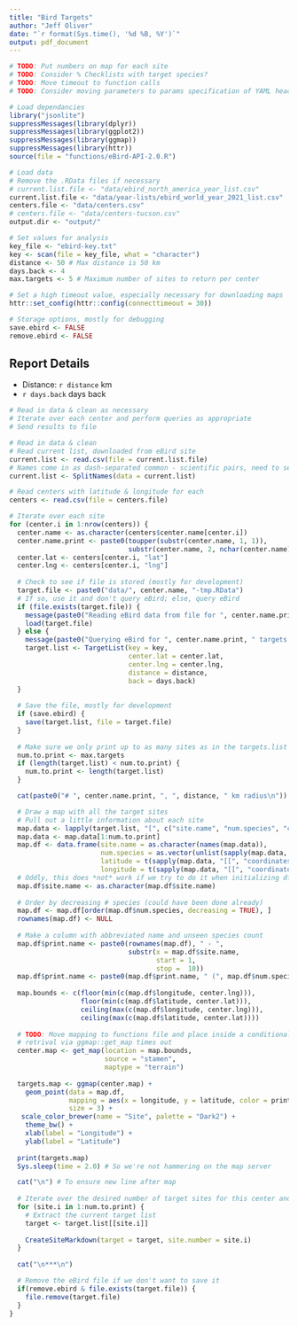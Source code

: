 ```yaml
---
title: "Bird Targets"
author: "Jeff Oliver"
date: "`r format(Sys.time(), '%d %B, %Y')`"
output: pdf_document
---
```


```r
# TODO: Put numbers on map for each site
# TODO: Consider % Checklists with target species?
# TODO: Move timeout to function calls
# TODO: Consider moving parameters to params specification of YAML header

# Load dependancies
library("jsonlite")
suppressMessages(library(dplyr))
suppressMessages(library(ggplot2))
suppressMessages(library(ggmap))
suppressMessages(library(httr))
source(file = "functions/eBird-API-2.0.R")

# Load data
# Remove the .RData files if necessary
# current.list.file <- "data/ebird_north_america_year_list.csv"
current.list.file <- "data/year-lists/ebird_world_year_2021_list.csv"
centers.file <- "data/centers.csv"
# centers.file <- "data/centers-tucson.csv"
output.dir <- "output/"

# Set values for analysis
key_file <- "ebird-key.txt"
key <- scan(file = key_file, what = "character")
distance <- 50 # Max distance is 50 km
days.back <- 4
max.targets <- 5 # Maximum number of sites to return per center

# Set a high timeout value, especially necessary for downloading maps
httr::set_config(httr::config(connecttimeout = 30))

# Storage options, mostly for debugging
save.ebird <- FALSE
remove.ebird <- FALSE
```

## Report Details

+ Distance: `r distance` km
+ `r days.back` days back

```r
# Read in data & clean as necessary
# Iterate over each center and perform queries as appropriate
# Send results to file

# Read in data & clean
# Read current list, downloaded from eBird site
current.list <- read.csv(file = current.list.file)
# Names come in as dash-separated common - scientific pairs, need to separate
current.list <- SplitNames(data = current.list)

# Read centers with latitude & longitude for each
centers <- read.csv(file = centers.file)

# Iterate over each site
for (center.i in 1:nrow(centers)) {
  center.name <- as.character(centers$center.name[center.i])
  center.name.print <- paste0(toupper(substr(center.name, 1, 1)), 
                              substr(center.name, 2, nchar(center.name)))
  center.lat <- centers[center.i, "lat"]
  center.lng <- centers[center.i, "lng"]
  
  # Check to see if file is stored (mostly for development)
  target.file <- paste0("data/", center.name, "-tmp.RData")
  # If so, use it and don't query eBird; else, query eBird
  if (file.exists(target.file)) {
    message(paste0("Reading eBird data from file for ", center.name.print))
    load(target.file)
  } else {
    message(paste0("Querying eBird for ", center.name.print, " targets."))
    target.list <- TargetList(key = key,
                              center.lat = center.lat,
                              center.lng = center.lng,
                              distance = distance,
                              back = days.back)
  }
  
  # Save the file, mostly for development
  if (save.ebird) {
    save(target.list, file = target.file)
  }
  
  # Make sure we only print up to as many sites as in the targets.list
  num.to.print <- max.targets
  if (length(target.list) < num.to.print) {
    num.to.print <- length(target.list)
  }

  cat(paste0("# ", center.name.print, ", ", distance, " km radius\n"))

  # Draw a map with all the target sites
  # Pull out a little information about each site
  map.data <- lapply(target.list, "[", c("site.name", "num.species", "coordinates"))
  map.data <- map.data[1:num.to.print]
  map.df <- data.frame(site.name = as.character(names(map.data)),
                       num.species = as.vector(unlist(sapply(map.data, "[", "num.species"))),
                       latitude = t(sapply(map.data, "[[", "coordinates"))[, "lat"],
                       longitude = t(sapply(map.data, "[[", "coordinates"))[, "lng"])
  # Oddly, this does *not* work if we try to do it when initializing df...
  map.df$site.name <- as.character(map.df$site.name)
  
  # Order by decreasing # species (could have been done already)
  map.df <- map.df[order(map.df$num.species, decreasing = TRUE), ]
  rownames(map.df) <- NULL
  
  # Make a column with abbreviated name and unseen species count
  map.df$print.name <- paste0(rownames(map.df), " - ", 
                              substr(x = map.df$site.name,
                                     start = 1,
                                     stop =  10))
  map.df$print.name <- paste0(map.df$print.name, " (", map.df$num.species, ")")
  
  map.bounds <- c(floor(min(c(map.df$longitude, center.lng))),
                  floor(min(c(map.df$latitude, center.lat))),
                  ceiling(max(c(map.df$longitude, center.lng))),
                  ceiling(max(c(map.df$latitude, center.lat))))
  
  # TODO: Move mapping to functions file and place inside a conditional in case
  # retrival via ggmap::get_map times out
  center.map <- get_map(location = map.bounds, 
                        source = "stamen", 
                        maptype = "terrain")
  
  targets.map <- ggmap(center.map) +
    geom_point(data = map.df,
               mapping = aes(x = longitude, y = latitude, color = print.name),
               size = 3) +
   scale_color_brewer(name = "Site", palette = "Dark2") +
    theme_bw() +
    xlab(label = "Longitude") +
    ylab(label = "Latitude")
  
  print(targets.map)
  Sys.sleep(time = 2.0) # So we're not hammering on the map server

  cat("\n") # To ensure new line after map
    
  # Iterate over the desired number of target sites for this center and print
  for (site.i in 1:num.to.print) {
    # Extract the current target list
    target <- target.list[[site.i]]
    
    CreateSiteMarkdown(target = target, site.number = site.i)
  }
  
  cat("\n***\n")

  # Remove the eBird file if we don't want to save it  
  if(remove.ebird & file.exists(target.file)) {
    file.remove(target.file)
  }
}
```


